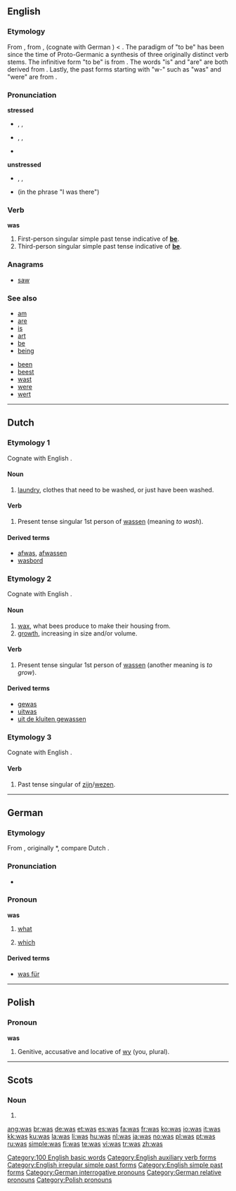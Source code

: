 {{also|wąs}}
{{wikipedia|Was (disambiguation)}}
==English==

{{rank|in|I|that|8|was|he|his|with}}

===Etymology===
From {{etyl|ang|en}} {{term|wæs|lang=ang}}, from {{proto|Germanic|wêsôn|lang=en}}, (cognate with German {{term|war|lang=de}}) < {{proto|Indo-European|wes-|to reside|lang=en}}. The paradigm of "to be" has been since the time of Proto-Germanic a synthesis of three originally distinct verb stems. The infinitive form "to be" is from {{proto|Indo-European|bʰeu-|to become|lang=}}. The words "is" and "are" are both derived from {{proto|Indo-European|h₁es-|to be|lang=}}. Lastly, the past forms starting with "w-" such as "was" and "were" are from {{proto|Indo-European|wes-|to reside|lang=}}.

===Pronunciation===
'''stressed'''
* {{a|UK}} {{enPR|wŏz}}, {{IPA|/wɒz/}}, {{SAMPA|/wQz/}}
* {{a|US}} {{enPR|wŭz}}, {{IPA|/wʌz/}}, {{SAMPA|/wVz/}}
* {{audio|en-us-was-stressed.ogg|Audio (US)}}
*: {{rhymes|ɒz}}

'''unstressed'''
* {{enPR|wəz}}, {{IPA|/wəz/}}, {{SAMPA|/w@z/}}
* {{audio|en-us-was-unstressed.ogg|Audio (US)}} (in the phrase "I was there")

===Verb===
'''was'''

# First-person singular simple past tense indicative of '''[[be]]'''.
# Third-person singular simple past tense indicative of '''[[be]]'''.

===Anagrams===
* [[saw]]

===See also===
{{top2}}
* [[am]]
* [[are]]
* [[is]]
* [[art]]
* [[be]]
* [[being]]
{{mid2}}
* [[been]]
* [[beest]]
* [[wast]]
* [[were]]
* [[wert]]
{{bottom}}

[[Category:100 English basic words]]
[[Category:English auxiliary verb forms]]
[[Category:English irregular simple past forms]]
[[Category:English simple past forms]]

----

==Dutch==
{{wikipedia|lang=nl}}

===Etymology 1===
Cognate with English {{term|wash|lang=en}}.

====Noun====
{{nl-noun|wassen|wasje}} {{m}}

# [[laundry]], clothes that need to be washed, or just have been washed.

====Verb====
{{infl|nl|verb form}}

# Present tense singular 1st person of [[wassen]] (meaning ''to wash'').

====Derived terms====
* [[afwas]], [[afwassen]]
* [[wasbord]]

===Etymology 2===
Cognate with English {{term|wax|lang=en}}.

====Noun====
{{infl|nl|noun|g=m}}

# [[wax]], what bees produce to make their housing from.
# [[growth]], increasing in size and/or volume.

====Verb====
{{infl|nl|verb form}}

# Present tense singular 1st person of [[wassen]] (another meaning is ''to grow'').

====Derived terms====
* [[gewas]] {{n}}
* [[uitwas]]
* [[uit de kluiten gewassen]]

===Etymology 3===
Cognate with English {{term|was|lang=en}}.

====Verb====
{{infl|nl|verb form}}

# Past tense singular of [[zijn]]/[[wezen]].

----

==German==

===Etymology===
From {{etyl|goh|de}} {{term|waz|(h)waz|lang=goh}}, originally *{{term||(h)wat}}, compare Dutch {{term|wat|lang=nl}}.

===Pronunciation===
* {{audio|DE-was.ogg|audio}}

===Pronoun===
'''was'''

# {{interrogative|lang=de}} [[what]]
# {{relative|lang=de}} [[which]]

====Derived terms====
* [[was für]]

[[Category:German interrogative pronouns]]
[[Category:German relative pronouns]]

----

==Polish==

===Pronoun===
'''was'''

# Genitive, accusative and locative of [[wy]] (you, plural).

[[Category:Polish pronouns]]

----

==Scots==

===Noun===
{{sco-pl}}

# {{plural of|[[wa]]|lang=Scots}}

[[ang:was]]
[[br:was]]
[[de:was]]
[[et:was]]
[[es:was]]
[[fa:was]]
[[fr:was]]
[[ko:was]]
[[io:was]]
[[it:was]]
[[kk:was]]
[[ku:was]]
[[la:was]]
[[li:was]]
[[hu:was]]
[[nl:was]]
[[ja:was]]
[[no:was]]
[[pl:was]]
[[pt:was]]
[[ru:was]]
[[simple:was]]
[[fi:was]]
[[te:was]]
[[vi:was]]
[[tr:was]]
[[zh:was]]